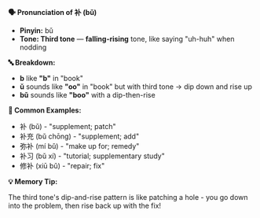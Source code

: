 **🗣️ Pronunciation of 补 (bǔ)**

- **Pinyin:** bǔ
- **Tone: Third tone** — **falling-rising** tone, like saying "uh-huh" when nodding

**🔤 Breakdown:**

- **b** like **"b"** in "book"
- **ǔ** sounds like **"oo"** in "book" but with third tone → dip down and rise up
- **bǔ** sounds like **"boo"** with a dip-then-rise

**📝 Common Examples:**

- 补 (bǔ) - "supplement; patch"
- 补充 (bǔ chōng) - "supplement; add"
- 弥补 (mí bǔ) - "make up for; remedy"
- 补习 (bǔ xí) - "tutorial; supplementary study"
- 修补 (xiū bǔ) - "repair; fix"

**💡 Memory Tip:**

The third tone's dip-and-rise pattern is like patching a hole - you go down into the problem, then
rise back up with the fix!

